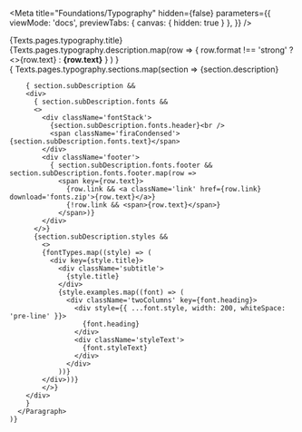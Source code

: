 
<Meta
  title="Foundations/Typography"
  hidden={false}
  parameters={{
    viewMode: 'docs',
    previewTabs: {
      canvas: { hidden: true }
    },
  }}
/>

<style>{`
  .title {
    margin-left: 0;
    margin-bottom: 24px;
    font-size: 32px;
    font-weight: 600;
    line-height: 1.5;
  }

  .subtitle{
    font-weight: 500;
    font-size: 16px;
    line-height: 24px;
    letter-spacing: -0.05px;
    color: #1D273B;
    border-bottom: 1px solid #E1E3E8;
    margin-bottom: 16px;
  }

  .footnote {
    font-size: 13px;
    line-height: 16px;
    padding-top: 24px;
  }

  .firaCondensed {
    font-size: 32px;
    line-height: 64px;
    letter-spacing: -0.2px;
    font-family: FiraSans, sans-serif;
  }

  .fontStack {
    font-size: 32px;
    line-height: 64px;
    letter-spacing: -0.2px;
    color: #1D273B;
    background-color: #F0F2F5;
    border-radius: 4px;
    padding: 32px;
    font-family: FiraGo;
  }

  .footer  {
    padding-top: 24px;
  }

  .link {
    font-size: 16px;
    color: #0055FF;
  }

  .twoColumns {
    display: flex;
    flex-direction: row;
    height: 100%;
    align-items: center;
    padding-bottom: 16px;
  }

  .styleText {
    font-size: 13px;
    line-height: 16px;
    white-space: pre-line;
  }
`}</style>

<div>
  <div>
    <div className="title">{Texts.pages.typography.title}</div>
    <DescriptionBox>
      {Texts.pages.typography.description.map(row => 
        <span key={row.text}>
          { row.format !== 'strong' ? <>{row.text}</> : <strong>{row.text}</strong> }
        </span>
        )
      }
    </DescriptionBox>
  </div>
  <div>
    { Texts.pages.typography.sections.map(section => 
      <Paragraph title={section.title} key={section.title}>
        <DescriptionBox>
          {section.description}
        </DescriptionBox>
        
        { section.subDescription &&
        <div>
          { section.subDescription.fonts && 
          <>
            <div className='fontStack'>
              {section.subDescription.fonts.header}<br />
              <span className='firaCondensed'>{section.subDescription.fonts.text}</span>
            </div>
            <div className='footer'>
              { section.subDescription.fonts.footer && section.subDescription.fonts.footer.map(row =>
                <span key={row.text}>
                  {row.link && <a className='link' href={row.link} download='fonts.zip'>{row.text}</a>}
                  {!row.link && <span>{row.text}</span>}
                </span>)}
            </div>
          </>}
          {section.subDescription.styles && 
            <>
            {fontTypes.map((style) => (
              <div key={style.title}>
                <div className='subtitle'>
                  {style.title}
                </div>
                {style.examples.map((font) => (
                  <div className='twoColumns' key={font.heading}>
                    <div style={{ ...font.style, width: 200, whiteSpace: 'pre-line' }}>
                      {font.heading}
                    </div>
                    <div className='styleText'>
                      {font.styleText}
                    </div>
                  </div>
                ))}
            </div>))}
            </>}
        </div>
        }
      </Paragraph>
    )}
  </div>
</div>

